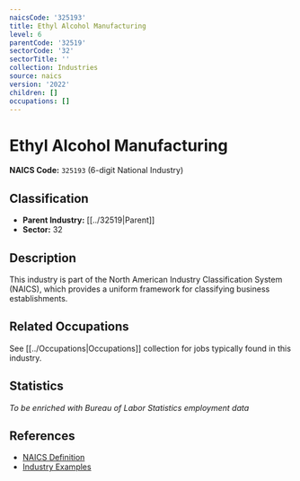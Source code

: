 ```yaml
---
naicsCode: '325193'
title: Ethyl Alcohol Manufacturing
level: 6
parentCode: '32519'
sectorCode: '32'
sectorTitle: ''
collection: Industries
source: naics
version: '2022'
children: []
occupations: []
---
```

# Ethyl Alcohol Manufacturing

**NAICS Code:** `325193` (6-digit National Industry)

## Classification

- **Parent Industry:** [[../32519|Parent]]
- **Sector:** 32

## Description

This industry is part of the North American Industry Classification System (NAICS), which provides a uniform framework for classifying business establishments.

## Related Occupations

See [[../Occupations|Occupations]] collection for jobs typically found in this industry.

## Statistics

*To be enriched with Bureau of Labor Statistics employment data*

## References

- [NAICS Definition](https://www.census.gov/naics/)
- [Industry Examples](https://www.census.gov/naics/2022NAICS/)
